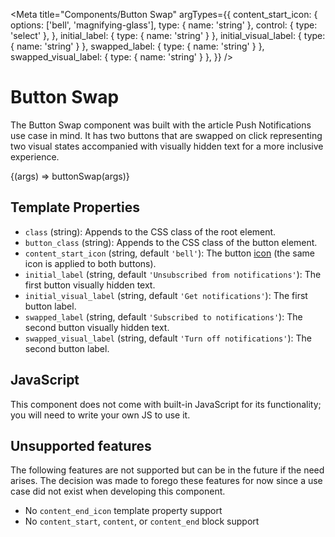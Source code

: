 
<Meta
  title="Components/Button Swap"
  argTypes={{
    content_start_icon: {
      options: ['bell', 'magnifying-glass'],
      type: { name: 'string' },
      control: { type: 'select' },
    },
    initial_label: { type: { name: 'string' } },
    initial_visual_label: { type: { name: 'string' } },
    swapped_label: { type: { name: 'string' } },
    swapped_visual_label: { type: { name: 'string' } },
  }}
/>

# Button Swap

The Button Swap component was built with the article Push Notifications use case in mind. It has two buttons that are swapped on click representing two visual states accompanied with visually hidden text for a more inclusive experience.

<Canvas>
  <Story
    name="Default"
    inline={false}
    args={{
      initial_label: 'Notifications have been turned off.',
      initial_visual_label: 'Give me all the notifications!',
      swapped_label: 'Notifications have been turned on.',
      swapped_visual_label: 'Just kidding, stop notifications, please.',
    }}
    parameters={{
      docs: {
        source: {
          code: makeTwigInclude(
            '@cloudfour/components/button-swap/button-swap.twig',
            {
              initial_label: 'Notifications have been turned off.',
              initial_visual_label: 'Give me all the notifications!',
              swapped_label: 'Notifications have been turned on.',
              swapped_visual_label: 'Just kidding, stop notifications, please.',
            }
          ),
        },
      },
    }}
  >
    {(args) => buttonSwap(args)}
  </Story>
</Canvas>

## Template Properties

- `class` (string): Appends to the CSS class of the root element.
- `button_class` (string): Appends to the CSS class of the button element.
- `content_start_icon` (string, default `'bell'`): The button [icon](/docs/design-icons--page) (the same icon is applied to both buttons).
- `initial_label` (string, default `'Unsubscribed from notifications'`): The first button visually hidden text.
- `initial_visual_label` (string, default `'Get notifications'`): The first button label.
- `swapped_label` (string, default `'Subscribed to notifications'`): The second button visually hidden text.
- `swapped_visual_label` (string, default `'Turn off notifications'`): The second button label.

## JavaScript

This component does not come with built-in JavaScript for its functionality; you will need to write your own JS to use it.

## Unsupported features

The following features are not supported but can be in the future if the need arises. The decision was made to forego these features for now since a use case did not exist when developing this component.

- No `content_end_icon` template property support
- No `content_start`, `content`, or `content_end` block support
